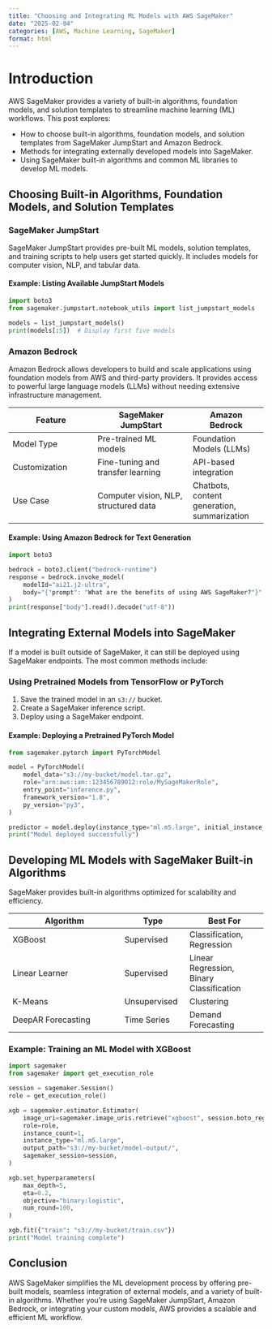 ```yaml
---
title: "Choosing and Integrating ML Models with AWS SageMaker"
date: "2025-02-04"
categories: [AWS, Machine Learning, SageMaker]
format: html
---
```


# Introduction

AWS SageMaker provides a variety of built-in algorithms, foundation models, and solution templates to streamline machine learning (ML) workflows. This post explores:

- How to choose built-in algorithms, foundation models, and solution templates from SageMaker JumpStart and Amazon Bedrock.
- Methods for integrating externally developed models into SageMaker.
- Using SageMaker built-in algorithms and common ML libraries to develop ML models.

## Choosing Built-in Algorithms, Foundation Models, and Solution Templates

### SageMaker JumpStart
SageMaker JumpStart provides pre-built ML models, solution templates, and training scripts to help users get started quickly. It includes models for computer vision, NLP, and tabular data.

#### Example: Listing Available JumpStart Models

```python
import boto3
from sagemaker.jumpstart.notebook_utils import list_jumpstart_models

models = list_jumpstart_models()
print(models[:5])  # Display first five models
```

### Amazon Bedrock
Amazon Bedrock allows developers to build and scale applications using foundation models from AWS and third-party providers. It provides access to powerful large language models (LLMs) without needing extensive infrastructure management.

| Feature          | SageMaker JumpStart | Amazon Bedrock |
|-----------------|-------------------|---------------|
| Model Type      | Pre-trained ML models | Foundation Models (LLMs) |
| Customization   | Fine-tuning and transfer learning | API-based integration |
| Use Case        | Computer vision, NLP, structured data | Chatbots, content generation, summarization |

#### Example: Using Amazon Bedrock for Text Generation
```python
import boto3

bedrock = boto3.client("bedrock-runtime")
response = bedrock.invoke_model(
    modelId="ai21.j2-ultra",
    body="{"prompt": "What are the benefits of using AWS SageMaker?"}"
)
print(response["body"].read().decode("utf-8"))
```

## Integrating External Models into SageMaker

If a model is built outside of SageMaker, it can still be deployed using SageMaker endpoints. The most common methods include:

### Using Pretrained Models from TensorFlow or PyTorch

1. Save the trained model in an `s3://` bucket.
2. Create a SageMaker inference script.
3. Deploy using a SageMaker endpoint.

#### Example: Deploying a Pretrained PyTorch Model

```python
from sagemaker.pytorch import PyTorchModel

model = PyTorchModel(
    model_data="s3://my-bucket/model.tar.gz",
    role="arn:aws:iam::123456789012:role/MySageMakerRole",
    entry_point="inference.py",
    framework_version="1.8",
    py_version="py3",
)

predictor = model.deploy(instance_type="ml.m5.large", initial_instance_count=1)
print("Model deployed successfully")
```

## Developing ML Models with SageMaker Built-in Algorithms

SageMaker provides built-in algorithms optimized for scalability and efficiency.

| Algorithm              | Type          | Best For |
|------------------------|--------------|-----------------|
| XGBoost               | Supervised   | Classification, Regression |
| Linear Learner        | Supervised   | Linear Regression, Binary Classification |
| K-Means               | Unsupervised | Clustering |
| DeepAR Forecasting    | Time Series  | Demand Forecasting |

### Example: Training an ML Model with XGBoost

```python
import sagemaker
from sagemaker import get_execution_role

session = sagemaker.Session()
role = get_execution_role()

xgb = sagemaker.estimator.Estimator(
    image_uri=sagemaker.image_uris.retrieve("xgboost", session.boto_region_name),
    role=role,
    instance_count=1,
    instance_type="ml.m5.large",
    output_path="s3://my-bucket/model-output/",
    sagemaker_session=session,
)

xgb.set_hyperparameters(
    max_depth=5,
    eta=0.2,
    objective="binary:logistic",
    num_round=100,
)

xgb.fit({"train": "s3://my-bucket/train.csv"})
print("Model training complete")
```

## Conclusion
AWS SageMaker simplifies the ML development process by offering pre-built models, seamless integration of external models, and a variety of built-in algorithms. Whether you're using SageMaker JumpStart, Amazon Bedrock, or integrating your custom models, AWS provides a scalable and efficient ML workflow.

